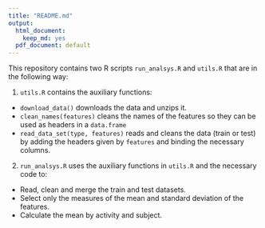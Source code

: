 ```yaml
---
title: "README.md"
output:
  html_document:
    keep_md: yes
  pdf_document: default
---
```


This repository contains two R scripts ```run_analsys.R``` and ```utils.R``` that are in the following way:

1. ```utils.R``` contains the auxiliary functions:
  - ```download_data()``` downloads the data and unzips it.
  - ```clean_names(features)``` cleans the names of the features so they can be used as headers in a ```data.frame```
  - ```read_data_set(type, features)``` reads and cleans the data (train or test) by adding the headers given by ```features``` and binding the necessary columns.

2. ```run_analsys.R``` uses the auxiliary functions in ```utils.R``` and the necessary code to:
  - Read, clean and merge the train and test datasets. 
  - Select only the measures of the mean and standard deviation of the features.
  - Calculate the mean by activity and subject.
  